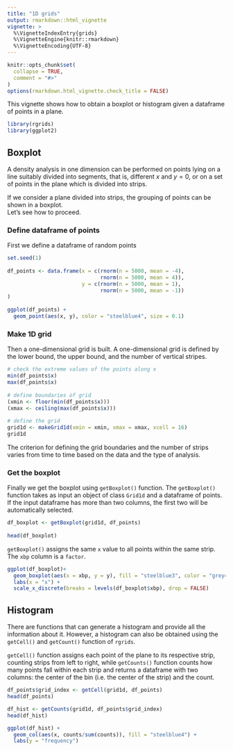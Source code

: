 ```yaml
---
title: "1D grids"
output: rmarkdown::html_vignette
vignette: >
  %\VignetteIndexEntry{grids}
  %\VignetteEngine{knitr::rmarkdown}
  %\VignetteEncoding{UTF-8}
---
```


```r
knitr::opts_chunk$set(
  collapse = TRUE,
  comment = "#>"
)
options(rmarkdown.html_vignette.check_title = FALSE)
```

This vignette shows how to obtain a boxplot or histogram given a dataframe of points in a plane.

```r
library(rgrids)
library(ggplot2)
```

## Boxplot

A density analysis in one dimension can be performed on points lying on a line suitably divided into segments, that is, different $x$ and $y = 0$, or on a set of points in the plane which is divided into strips.

If we consider a plane divided into strips, the grouping of points can be shown in a boxplot.  
Let's see how to proceed.

### Define dataframe of points
First we define a dataframe of random points

```r
set.seed(1)
    
df_points <- data.frame(x = c(rnorm(n = 5000, mean = -4), 
                              rnorm(n = 5000, mean = 4)), 
                        y = c(rnorm(n = 5000, mean = 1), 
                              rnorm(n = 5000, mean = -1))
) 
    
ggplot(df_points) + 
  geom_point(aes(x, y), color = "steelblue4", size = 0.1)
```
### Make 1D grid
Then a one-dimensional grid is built. A one-dimensional grid is defined by the lower bound, the upper bound, and the number of vertical stripes.

```r
# check the extreme values of the points along x
min(df_points$x)
max(df_points$x)
 
# define boundaries of grid
(xmin <- floor(min(df_points$x)))
(xmax <- ceiling(max(df_points$x)))
   
# define the grid
grid1d <- makeGrid1d(xmin = xmin, xmax = xmax, xcell = 16)
grid1d
```

The criterion for defining the grid boundaries and the number of strips varies from time to time based on the data and the type of analysis.

### Get the boxplot
Finally we get the boxplot using `getBoxplot()` function. The `getBoxplot()` function takes as input an object of class `Grid1d` and a dataframe of points. If the input dataframe has more than two columns, the first two will be automatically selected.
   
```r
df_boxplot <- getBoxplot(grid1d, df_points)
    
head(df_boxplot)
```

`getBoxplot()` assigns the same `x` value to all points within the same strip. The `xbp` column is a `factor`.

```r
ggplot(df_boxplot)+
  geom_boxplot(aes(x = xbp, y = y), fill = "steelblue3", color = "grey40") + 
  labs(x = "x") + 
  scale_x_discrete(breaks = levels(df_boxplot$xbp), drop = FALSE)
```

<!-- It is essential to add the `scale_x_discrete` line as in the example if you want to represent boxes without points (therefore empty spaces). By removing the line all the boxes are attached and the `x` axis shows jumps. -->

## Histogram
There are functions that can generate a histogram and provide all the information about it. However, a histogram can also be obtained using the `getCell()` and `getCount()` function of `rgrids`.

`getCell()` function assigns each point of the plane to its respective strip, counting strips from left to right, while `getCounts()` function counts how many points fall within each strip and returns a dataframe with two columns: the center of the bin (i.e. the center of the strip) and the count.

```r
df_points$grid_index <- getCell(grid1d, df_points)
head(df_points)

df_hist <- getCounts(grid1d, df_points$grid_index)
head(df_hist)
```

```r
ggplot(df_hist) + 
  geom_col(aes(x, counts/sum(counts)), fill = "steelblue4") + 
  labs(y = "frequency")
```
